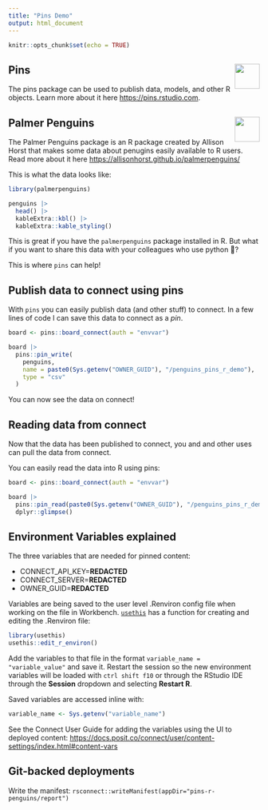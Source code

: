 ```yaml
---
title: "Pins Demo"
output: html_document
---
```


```r
knitr::opts_chunk$set(echo = TRUE)
```

## Pins <img src="https://pins.rstudio.com/logo.png" align="right" height="50"/>

The pins package can be used to publish data, models, and other R objects. Learn more about it here <https://pins.rstudio.com>.

## Palmer Penguins <img src="https://github.com/allisonhorst/palmerpenguins/raw/master/man/figures/logo.png" align="right" height="50"/>

The Palmer Penguins package is an R package created by Allison Horst that makes some data about penugins easily available to R users. Read more about it here <https://allisonhorst.github.io/palmerpenguins/>

This is what the data looks like:

```r
library(palmerpenguins)

penguins |> 
  head() |> 
  kableExtra::kbl() |> 
  kableExtra::kable_styling()

```

This is great if you have the `palmerpenguins` package installed in R. But what if you want to share this data with your colleagues who use python 🐍?

This is where `pins` can help!

## Publish data to connect using pins

With `pins` you can easily publish data (and other stuff) to connect. In a few lines of code I can save this data to connect as a *pin*.

```r
board <- pins::board_connect(auth = "envvar")

board |> 
  pins::pin_write(
    penguins,
    name = paste0(Sys.getenv("OWNER_GUID"), "/penguins_pins_r_demo"),
    type = "csv"
  )
```

You can now see the data on connect!

## Reading data from connect

Now that the data has been published to connect, you and and other uses can pull the data from connect.

You can easily read the data into R using pins:

```r
board <- pins::board_connect(auth = "envvar")

board |> 
  pins::pin_read(paste0(Sys.getenv("OWNER_GUID"), "/penguins_pins_r_demo")) |> 
  dplyr::glimpse()
```


## Environment Variables explained

The three variables that are needed for pinned content: 

 - CONNECT_API_KEY=**REDACTED**
 - CONNECT_SERVER=**REDACTED**
 - OWNER_GUID=**REDACTED**
 
Variables are being saved to the user level .Renviron config file when working on the file in Workbench. [`usethis`](https://usethis.r-lib.org/) has a function for creating and editing the .Renviron file: 

```r
library(usethis)
usethis::edit_r_environ()
```

Add the variables to that file in the format `variable_name = "variable_value"` and save it. Restart the session so the new environment variables will be loaded with `ctrl shift f10` or through the RStudio IDE through the **Session** dropdown and selecting **Restart R**. 

Saved variables are accessed inline with:

```r
variable_name <- Sys.getenv("variable_name")
```

See the Connect User Guide for adding the variables using the UI to deployed content: <https://docs.posit.co/connect/user/content-settings/index.html#content-vars>

## Git-backed deployments

Write the manifest: `rsconnect::writeManifest(appDir="pins-r-penguins/report")`

